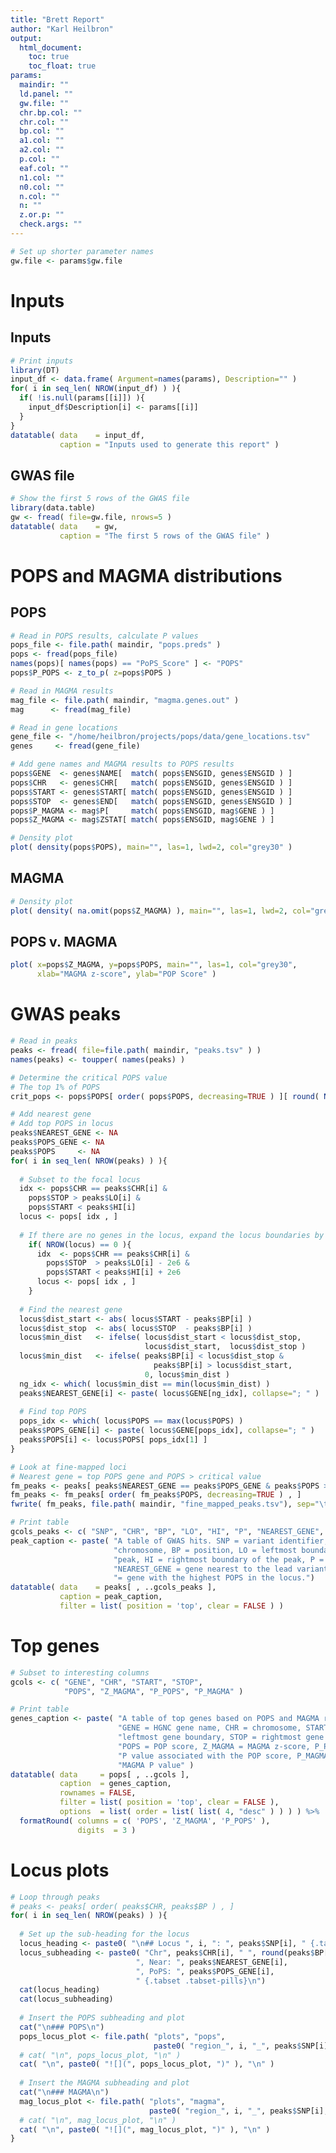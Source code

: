 ```yaml
---
title: "Brett Report"
author: "Karl Heilbron"
output: 
  html_document:
    toc: true
    toc_float: true
params:
  maindir: ""
  ld.panel: ""
  gw.file: ""
  chr.bp.col: ""
  chr.col: ""
  bp.col: ""
  a1.col: ""
  a2.col: ""
  p.col: ""
  eaf.col: ""
  n1.col: ""
  n0.col: ""
  n.col: ""
  n: ""
  z.or.p: ""
  check.args: ""
---
```


```r
# Set up shorter parameter names
gw.file <- params$gw.file
```

# Inputs {.tabset .tabset-pills}
## Inputs
```r

# Print inputs
library(DT)
input_df <- data.frame( Argument=names(params), Description="" )
for( i in seq_len( NROW(input_df) ) ){
  if( !is.null(params[[i]]) ){
    input_df$Description[i] <- params[[i]]
  }
}
datatable( data    = input_df,
           caption = "Inputs used to generate this report" )
```

## GWAS file
```r

# Show the first 5 rows of the GWAS file
library(data.table)
gw <- fread( file=gw.file, nrows=5 )
datatable( data    = gw, 
           caption = "The first 5 rows of the GWAS file" )
```

# POPS and MAGMA distributions {.tabset .tabset-pills}
## POPS
```r

# Read in POPS results, calculate P values
pops_file <- file.path( maindir, "pops.preds" )
pops <- fread(pops_file)
names(pops)[ names(pops) == "PoPS_Score" ] <- "POPS"
pops$P_POPS <- z_to_p( z=pops$POPS )

# Read in MAGMA results
mag_file <- file.path( maindir, "magma.genes.out" )
mag      <- fread(mag_file)

# Read in gene locations
gene_file <- "/home/heilbron/projects/pops/data/gene_locations.tsv"
genes     <- fread(gene_file)

# Add gene names and MAGMA results to POPS results
pops$GENE  <- genes$NAME[  match( pops$ENSGID, genes$ENSGID ) ]
pops$CHR   <- genes$CHR[   match( pops$ENSGID, genes$ENSGID ) ]
pops$START <- genes$START[ match( pops$ENSGID, genes$ENSGID ) ]
pops$STOP  <- genes$END[   match( pops$ENSGID, genes$ENSGID ) ]
pops$P_MAGMA <- mag$P[     match( pops$ENSGID, mag$GENE ) ]
pops$Z_MAGMA <- mag$ZSTAT[ match( pops$ENSGID, mag$GENE ) ]

# Density plot  
plot( density(pops$POPS), main="", las=1, lwd=2, col="grey30" )
```

## MAGMA
```r

# Density plot
plot( density( na.omit(pops$Z_MAGMA) ), main="", las=1, lwd=2, col="grey30" )
```

## POPS v. MAGMA
```r
plot( x=pops$Z_MAGMA, y=pops$POPS, main="", las=1, col="grey30",
      xlab="MAGMA z-score", ylab="POP Score" )
```

# GWAS peaks
```r

# Read in peaks
peaks <- fread( file=file.path( maindir, "peaks.tsv" ) )
names(peaks) <- toupper( names(peaks) )

# Determine the critical POPS value
# The top 1% of POPS
crit_pops <- pops$POPS[ order( pops$POPS, decreasing=TRUE ) ][ round( NROW(pops)/100 ) ]

# Add nearest gene
# Add top POPS in locus
peaks$NEAREST_GENE <- NA
peaks$POPS_GENE <- NA
peaks$POPS     <- NA
for( i in seq_len( NROW(peaks) ) ){
  
  # Subset to the focal locus
  idx <- pops$CHR == peaks$CHR[i] & 
    pops$STOP > peaks$LO[i] &
    pops$START < peaks$HI[i]
  locus <- pops[ idx , ]
  
  # If there are no genes in the locus, expand the locus boundaries by +/- 2Mb
    if( NROW(locus) == 0 ){
      idx  <- pops$CHR == peaks$CHR[i] & 
        pops$STOP  > peaks$LO[i] - 2e6 &
        pops$START < peaks$HI[i] + 2e6
      locus <- pops[ idx , ]
    }
    
  # Find the nearest gene
  locus$dist_start <- abs( locus$START - peaks$BP[i] )
  locus$dist_stop  <- abs( locus$STOP  - peaks$BP[i] )
  locus$min_dist   <- ifelse( locus$dist_start < locus$dist_stop,
                              locus$dist_start,  locus$dist_stop )
  locus$min_dist   <- ifelse( peaks$BP[i] < locus$dist_stop & 
                                peaks$BP[i] > locus$dist_start,
                              0, locus$min_dist )
  ng_idx <- which( locus$min_dist == min(locus$min_dist) )
  peaks$NEAREST_GENE[i] <- paste( locus$GENE[ng_idx], collapse="; " )
  
  # Find top POPS
  pops_idx <- which( locus$POPS == max(locus$POPS) )
  peaks$POPS_GENE[i] <- paste( locus$GENE[pops_idx], collapse="; " )
  peaks$POPS[i] <- locus$POPS[ pops_idx[1] ]
}

# Look at fine-mapped loci 
# Nearest gene = top POPS gene and POPS > critical value
fm_peaks <- peaks[ peaks$NEAREST_GENE == peaks$POPS_GENE & peaks$POPS > crit_pops , c(-1,-4,-5) ]
fm_peaks <- fm_peaks[ order( fm_peaks$POPS, decreasing=TRUE ) , ]
fwrite( fm_peaks, file.path( maindir, "fine_mapped_peaks.tsv"), sep="\t" )

# Print table
gcols_peaks <- c( "SNP", "CHR", "BP", "LO", "HI", "P", "NEAREST_GENE", "POPS_GENE" )
peak_caption <- paste( "A table of GWAS hits. SNP = variant identifier, CHR =",
                       "chromosome, BP = position, LO = leftmost boundary of the",
                       "peak, HI = rightmost boundary of the peak, P = P value,",
                       "NEAREST_GENE = gene nearest to the lead variant, POPS_GENE",
                       "= gene with the highest POPS in the locus.")
datatable( data    = peaks[ , ..gcols_peaks ], 
           caption = peak_caption,
           filter = list( position = 'top', clear = FALSE ) )
```

# Top genes
```r

# Subset to interesting columns
gcols <- c( "GENE", "CHR", "START", "STOP", 
            "POPS", "Z_MAGMA", "P_POPS", "P_MAGMA" )

# Print table
genes_caption <- paste( "A table of top genes based on POPS and MAGMA results.",
                        "GENE = HGNC gene name, CHR = chromosome, START =",
                        "leftmost gene boundary, STOP = rightmost gene boundary,",
                        "POPS = POP score, Z_MAGMA = MAGMA z-score, P_POPS =",
                        "P value associated with the POP score, P_MAGMA =",
                        "MAGMA P value" )
datatable( data     = pops[ , ..gcols ],
           caption  = genes_caption,
           rownames = FALSE,
           filter = list( position = 'top', clear = FALSE ),
           options  = list( order = list( list( 4, "desc" ) ) ) ) %>%
  formatRound( columns = c( 'POPS', 'Z_MAGMA', 'P_POPS' ), 
               digits  = 3 )
```

# Locus plots
```r

# Loop through peaks
# peaks <- peaks[ order( peaks$CHR, peaks$BP ) , ]
for( i in seq_len( NROW(peaks) ) ){
  
  # Set up the sub-heading for the locus
  locus_heading <- paste0( "\n## Locus ", i, ": ", peaks$SNP[i], " {.tabset .tabset-pills}\n")
  locus_subheading <- paste0( "Chr", peaks$CHR[i], " ", round(peaks$BP[i]/1e6), "Mb", 
                            ", Near: ", peaks$NEAREST_GENE[i], 
                            ", PoPS: ", peaks$POPS_GENE[i],
                            " {.tabset .tabset-pills}\n")
  cat(locus_heading)
  cat(locus_subheading)
  
  # Insert the POPS subheading and plot
  cat("\n### POPS\n")
  pops_locus_plot <- file.path( "plots", "pops", 
                                paste0( "region_", i, "_", peaks$SNP[i], ".jpg" ) )
  # cat( "\n", pops_locus_plot, "\n" )
  cat( "\n", paste0( "![](", pops_locus_plot, ")" ), "\n" )
  
  # Insert the MAGMA subheading and plot
  cat("\n### MAGMA\n")
  mag_locus_plot <- file.path( "plots", "magma", 
                               paste0( "region_", i, "_", peaks$SNP[i], ".jpg" ) )
  # cat( "\n", mag_locus_plot, "\n" )
  cat( "\n", paste0( "![](", mag_locus_plot, ")" ), "\n" )
}
```




